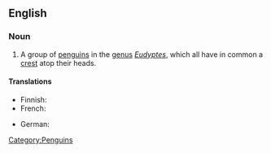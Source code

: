 ==English==
{{wikipedia}}

===Noun===
{{en-noun|sg=[[crested]] [[penguin]]}}

# A group of [[penguins]] in the [[genus]] ''[[Eudyptes]]'', which all have in common a [[crest]] atop their heads.

====Translations====
{{trans-top|Penguin}}
* Finnish: {{t-|fi|töyhtöpingviini}}
* French: {{t+|fr|gorfou|m}}
{{trans-mid}}
* German: {{t-|de|Schopfpinguin|m}}
{{trans-bottom}}

[[Category:Penguins]]